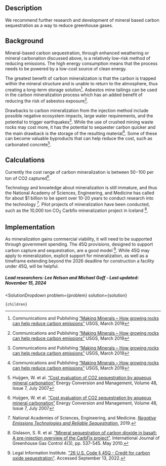 

## Description
We recommend further research and development of mineral based carbon sequestration as a way to reduce greenhouse gases.

## Background
Mineral-based carbon sequestration, through enhanced weathering or mineral carbonation discussed above, is a relatively low-risk method of reducing emissions. The high energy consumption means that the process needs to be powered by a low-cost source of clean energy.

The greatest benefit of carbon mineralization is that the carbon is trapped within the mineral structure and is unable to return to the atmosphere, thus creating a long-term storage solution[^"1"]. Asbestos mine tailings can be used in the carbon mineralization process which has an added benefit of reducing the risk of asbestos exposure[^"1"].

Drawbacks to carbon mineralization from the injection method include possible negative ecosystem impacts, large water requirements, and the potential to trigger earthquakes[^"1"]. While the use of crushed mining waste rocks may cost more, it has the potential to sequester carbon quicker and the main drawback is the storage of the resulting material[^"1"]. Some of these can become valuable byproducts that can help reduce the cost, such as carbonated concrete[^"2"].

## Calculations
Currently the cost range of carbon mineralization is between $50-$100 per ton of CO2 captured[^"2"].

Technology and knowledge about mineralization is still immature, and thus the National Academy of Sciences, Engineering, and Medicine has called for about $1 billion to be spent over 10-20 years to conduct research into the technology [^"8"]. Pilot projects of mineralization have been conducted, such as the 10,000 ton CO<sub>2</sub> Carbfix mineralization project in Iceland [^"4"].

## Implementation
As mineralization gains commercial viability, it will need to be supported through government spending. The 45Q provisions, designed to support carbon capture and sequestration, are a good model [^"6"]. While 45Q may apply to mineralization, explicit support for mineralization, as well as a timeframe extending beyond the 2026 deadline for construction a facility under 45Q, will be helpful.

##### Lead researchers: Lee Nelson and Michael Goff - Last updated: November 15, 2024

[^"4"]: Gislason, S. R. et al. ["Mineral sequestration of carbon dioxide in basalt: A pre-injection overview of the CarbFix project"](https://www.sciencedirect.com/science/article/abs/pii/S1750583609001698). International Journal of Greenhouse Gas Control 4(3), pp. 537-545. May 2010.

[^"6"]: Legal Information Institute. ["26 U.S. Code § 45Q - Credit for carbon oxide sequestration"](https://www.law.cornell.edu/uscode/text/26/45Q). Accessed September 13, 2022.

[^"8"]: National Academies of Sciences, Engineering, and Medicine. [*Negative Emissions Technologies and Reliable Sequestration.*](https://nap.nationalacademies.org/catalog/25259/negative-emissions-technologies-and-reliable-sequestration-a-research-agenda) 2019.

[^"1"]: Communications and Publishing [“Making Minerals – How growing rocks can help reduce carbon emissions”]( https://www.usgs.gov/news/featured-story/making-minerals-how-growing-rocks-can-help-reduce-carbon-emissions) USGS, March 2019

[^"2"]: Huijgen, W. et al. [“Cost evaluation of CO2 sequestration by aqueous mineral carbonation”]( https://doi.org/10.1016/j.enconman.2007.01.035) Energy Conversion and Management, Volume 48, Issue 7, July 2007


  <SolutionDropdown 
    problem={problem} 
    solution={solution}
  >
    {children}
  </SolutionDropdown>